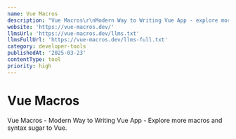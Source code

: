 ```yaml
---
name: Vue Macros
description: "Vue Macros\r\nModern Way to Writing Vue App - explore more macros and syntax sugar to Vue."
website: 'https://vue-macros.dev/'
llmsUrl: 'https://vue-macros.dev/llms.txt'
llmsFullUrl: 'https://vue-macros.dev/llms-full.txt'
category: developer-tools
publishedAt: '2025-03-23'
contentType: tool
priority: high
---
```


# Vue Macros

Vue Macros - Modern Way to Writing Vue App - Explore more macros and syntax sugar to Vue.
